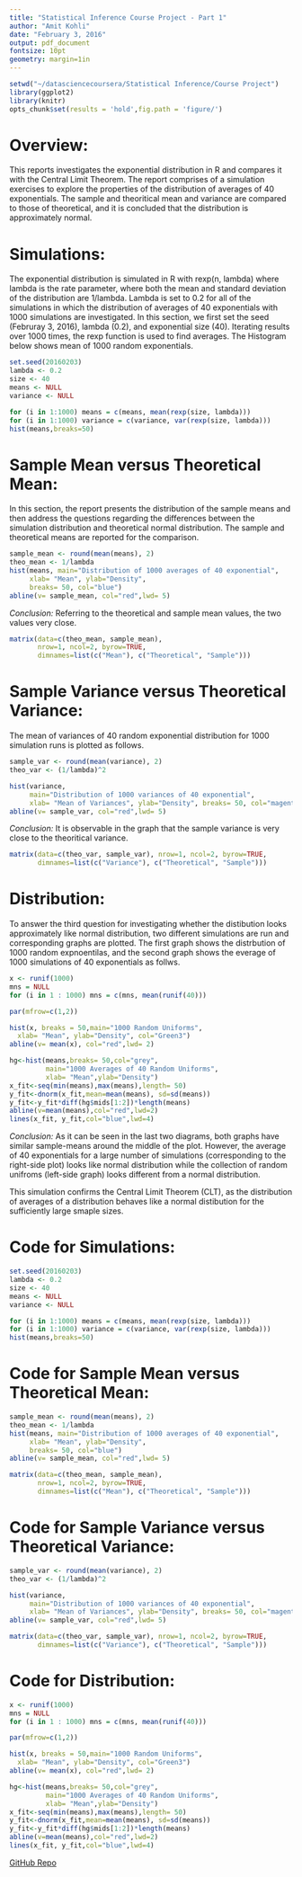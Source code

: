 ```yaml
---
title: "Statistical Inference Course Project - Part 1"
author: "Amit Kohli"
date: "February 3, 2016"
output: pdf_document
fontsize: 10pt
geometry: margin=1in
---
```


```r
setwd("~/datasciencecoursera/Statistical Inference/Course Project")
library(ggplot2)
library(knitr)
opts_chunk$set(results = 'hold',fig.path = 'figure/')
```


# Overview:
This reports investigates the exponential distribution in R and compares it with the Central Limit Theorem. The report comprises of a simulation exercises to explore the properties of the distribution of averages of 40 exponentials.  The sample and theoritical mean and variance are compared to those of theoretical, and it is concluded that the distribution is approximately normal.

# Simulations:
The exponential distribution is simulated in R with rexp(n, lambda) where lambda is the rate parameter, where both the mean and standard deviation of the distribution are 1/lambda. Lambda is set to 0.2 for all of the simulations in which the distribution of averages of 40 exponentials with 1000 simulations are investigated. In this section, we first set the seed (Februray 3, 2016), lambda (0.2), and exponential size (40). Iterating results over 1000 times, the rexp function is used to find averages. The Histogram below shows mean of 1000 random exponentials.

```r
set.seed(20160203)
lambda <- 0.2
size <- 40
means <- NULL
variance <- NULL

for (i in 1:1000) means = c(means, mean(rexp(size, lambda)))
for (i in 1:1000) variance = c(variance, var(rexp(size, lambda)))
hist(means,breaks=50)
```

# Sample Mean versus Theoretical Mean:
In this section, the report presents the distribution of the sample means and then address the questions regarding the differences between the simulation distribution and theoretical normal distribution. The sample and theoretical means are reported for the comparison.

```r
sample_mean <- round(mean(means), 2)
theo_mean <- 1/lambda
hist(means, main="Distribution of 1000 averages of 40 exponential",  
     xlab= "Mean", ylab="Density", 
     breaks= 50, col="blue")
abline(v= sample_mean, col="red",lwd= 5)
```

*Conclusion:* Referring to the theoretical and sample mean values, the two values very close.

```r
matrix(data=c(theo_mean, sample_mean), 
       nrow=1, ncol=2, byrow=TRUE, 
       dimnames=list(c("Mean"), c("Theoretical", "Sample")))
```

# Sample Variance versus Theoretical Variance:
The mean of variances of 40 random exponential distribution for 1000 simulation runs is plotted as follows.

```r
sample_var <- round(mean(variance), 2)
theo_var <- (1/lambda)^2 

hist(variance, 
     main="Distribution of 1000 variances of 40 exponential", 
     xlab= "Mean of Variances", ylab="Density", breaks= 50, col="magenta")
abline(v= sample_var, col="red",lwd= 5)
```

*Conclusion:* It is observable in the graph that the sample variance is very close to the theoritical variance.

```r
matrix(data=c(theo_var, sample_var), nrow=1, ncol=2, byrow=TRUE, 
       dimnames=list(c("Variance"), c("Theoretical", "Sample")))
```

# Distribution:
To answer the third question for investigating whether the distibution looks approximately like normal distribution, two different simulations are run and corresponding graphs are plotted. The first graph shows the distrbution of 1000 random expnoentilas, and the second graph shows the everage of 1000 simulations of 40 exponentials as follws.

```r
x <- runif(1000)
mns = NULL
for (i in 1 : 1000) mns = c(mns, mean(runif(40)))

par(mfrow=c(1,2))

hist(x, breaks = 50,main="1000 Random Uniforms",  
  xlab= "Mean", ylab="Density", col="Green3")
abline(v= mean(x), col="red",lwd= 2)

hg<-hist(means,breaks= 50,col="grey",
         main="1000 Averages of 40 Random Uniforms", 
         xlab= "Mean",ylab="Density")
x_fit<-seq(min(means),max(means),length= 50)
y_fit<-dnorm(x_fit,mean=mean(means), sd=sd(means))
y_fit<-y_fit*diff(hg$mids[1:2])*length(means)
abline(v=mean(means),col="red",lwd=2)
lines(x_fit, y_fit,col="blue",lwd=4)
```

*Conclusion:* As it can be seen in the last two diagrams, both graphs have similar sample-means around the middle of the plot. However, the average of 40 exponentials for a large number of simulations (corresponding to the right-side plot) looks like normal distribution while the collection of random unifroms (left-side graph) looks different from a normal distribution.

This simulation confirms the Central Limit Theorem (CLT), as the distribution of averages of a distribution behaves like a normal distibution for the sufficiently large smaple sizes.

\pagebreak
\begin{center}
Appendix
\end{center}

# Code for Simulations:
```r
set.seed(20160203)
lambda <- 0.2
size <- 40
means <- NULL
variance <- NULL

for (i in 1:1000) means = c(means, mean(rexp(size, lambda)))
for (i in 1:1000) variance = c(variance, var(rexp(size, lambda)))
hist(means,breaks=50)
```
# Code for Sample Mean versus Theoretical Mean:
```r
sample_mean <- round(mean(means), 2)
theo_mean <- 1/lambda
hist(means, main="Distribution of 1000 averages of 40 exponential",  
     xlab= "Mean", ylab="Density", 
     breaks= 50, col="blue")
abline(v= sample_mean, col="red",lwd= 5)

matrix(data=c(theo_mean, sample_mean), 
       nrow=1, ncol=2, byrow=TRUE, 
       dimnames=list(c("Mean"), c("Theoretical", "Sample")))
```
# Code for Sample Variance versus Theoretical Variance:
```r
sample_var <- round(mean(variance), 2)
theo_var <- (1/lambda)^2 

hist(variance, 
     main="Distribution of 1000 variances of 40 exponential", 
     xlab= "Mean of Variances", ylab="Density", breaks= 50, col="magenta")
abline(v= sample_var, col="red",lwd= 5)

matrix(data=c(theo_var, sample_var), nrow=1, ncol=2, byrow=TRUE, 
       dimnames=list(c("Variance"), c("Theoretical", "Sample")))
```

# Code for Distribution:
```r
x <- runif(1000)
mns = NULL
for (i in 1 : 1000) mns = c(mns, mean(runif(40)))

par(mfrow=c(1,2))

hist(x, breaks = 50,main="1000 Random Uniforms",  
  xlab= "Mean", ylab="Density", col="Green3")
abline(v= mean(x), col="red",lwd= 2)

hg<-hist(means,breaks= 50,col="grey",
         main="1000 Averages of 40 Random Uniforms", 
         xlab= "Mean",ylab="Density")
x_fit<-seq(min(means),max(means),length= 50)
y_fit<-dnorm(x_fit,mean=mean(means), sd=sd(means))
y_fit<-y_fit*diff(hg$mids[1:2])*length(means)
abline(v=mean(means),col="red",lwd=2)
lines(x_fit, y_fit,col="blue",lwd=4)
```

<td>[GitHub Repo](https://github.com/akohli70/Statistical-Inference/blob/master/Part%201%20Simulation.Rmd)</td>